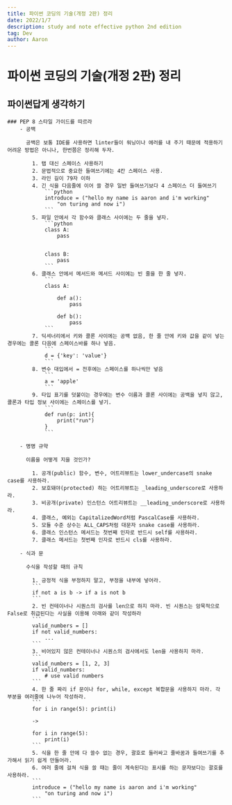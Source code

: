 ```yaml
---
title: 파이썬 코딩의 기술(개정 2판) 정리
date: 2022/1/7
description: study and note effective python 2nd edition
tag: Dev
author: Aaron
---
```


# 파이썬 코딩의 기술(개정 2판) 정리

## 파이썬답게 생각하기
    ### PEP 8 스타일 가이드를 따르라
        - 공백

          공백은 보통 IDE를 사용하면 linter들이 워닝이나 에러를 내 주기 때문에 적용하기 어려운 방법은 아니나, 한번쯤은 정리해 두자.

            1. 탭 대신 스페이스 사용하기
            2. 문법적으로 중요한 들여쓰기에는 4칸 스페이스 사용.
            3. 라인 길이 79자 이하
            4. 긴 식을 다음줄에 이어 쓸 경우 일반 들여쓰기보다 4 스페이스 더 들여쓰기
                ```python
                introduce = ("hello my name is aaron and i'm working"
                    "on turing and now i")
                ```
            5. 파일 안에서 각 함수와 클래스 사이에는 두 줄을 넣자.
                ```python
                class A:
                    pass


                class B:
                    pass
                ```
            6. 클래스 안에서 메서드와 메서드 사이에는 빈 줄을 한 줄 넣자.
                ```
                class A:

                    def a():
                        pass

                    def b():
                        pass
                ```
            7. 딕셔너리에서 키와 콜론 사이에는 공백 없음, 한 줄 안에 키와 값을 같이 넣는 경우에는 콜론 다음에 스페이스바를 하나 넣음.
                ```
                d = {'key': 'value'}
                ```
            8. 변수 대입에서 = 전후에는 스페이스를 하나씩만 넣음
                ```
                a = 'apple'
                ```
            9. 타입 표기를 덧붙이는 경우에는 변수 이름과 콜론 사이에는 공백을 넣지 않고, 콜론과 타입 정보 사이에는 스페이스를 넣기.
                ```
                def run(p: int){
                    print("run")
                }
                ```

        - 명명 규약

          이름을 어떻게 지을 것인가?

            1. 공개(public) 함수, 변수, 어트리뷰트는 lower_undercase의 snake case를 사용하라.
            2. 보호돼야(protected) 하는 어트리뷰트는 _leading_underscore로 사용하라.
            3. 비공개(private) 인스턴스 어트리뷰트는 __leading_underscore로 사용하라.
            4. 클래스, 예외는 CapitalizedWord처럼 PascalCase를 사용하라.
            5. 모듈 수준 상수는 ALL_CAPS처럼 대문자 snake case를 사용하라.
            6. 클래스 인스턴스 메서드는 첫번째 인자로 반드시 self를 사용하라.
            7. 클래스 메서드는 첫번째 인자로 반드시 cls를 사용하라.

        - 식과 문

          수식을 작성할 때의 규칙

            1. 긍정적 식을 부정하지 말고, 부정을 내부에 넣어라.
            ```
            if not a is b -> if a is not b
            ```
            2. 빈 컨테이너나 시퀀스의 검사를 len으로 하지 마라. 빈 시퀀스는 암묵적으로 False로 취급된다는 사실을 이용해 아래와 같이 작성하라
            ```
            valid_numbers = []
            if not valid_numbers:
                ...
            ```
            3. 비어있지 않은 컨테이너나 시퀀스의 검사에서도 len을 사용하지 마라.
            ```
            valid_numbers = [1, 2, 3]
            if valid_numbers:
                # use valid numbers
            ```
            4. 한 줄 짜리 if 문이나 for, while, except 복합문을 사용하지 마라. 각 부분을 여러줄에 나누어 작성하라.
            ```
            for i in range(5): print(i)

            ->

            for i in range(5):
                print(i)
            ```
            5. 식을 한 줄 안에 다 쓸수 없는 경우, 괄호로 둘러싸고 줄바꿈과 들여쓰기를 추가해서 읽기 쉽게 만들어라.
            6. 여러 줄에 걸쳐 식을 쓸 때는 줄이 계속된다는 표시를 하는 문자보다는 괄호를 사용하라.
            ```
            introduce = ("hello my name is aaron and i'm working"
                "on turing and now i")
            ```

